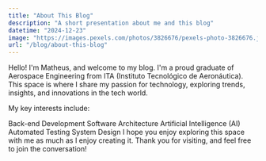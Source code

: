 ```yaml
---
title: "About This Blog"
description: "A short presentation about me and this blog"
datetime: "2024-12-23"
image: "https://images.pexels.com/photos/3826676/pexels-photo-3826676.jpeg?auto=compress&cs=tinysrgb&w=1260&h=750&dpr=1"
url: "/blog/about-this-blog"
---
```


Hello! I'm Matheus, and welcome to my blog. I'm a proud graduate of Aerospace Engineering from ITA (Instituto Tecnológico de Aeronáutica). This space is where I share my passion for technology, exploring trends, insights, and innovations in the tech world.

My key interests include:

Back-end Development
Software Architecture
Artificial Intelligence (AI)
Automated Testing
System Design
I hope you enjoy exploring this space with me as much as I enjoy creating it. Thank you for visiting, and feel free to join the conversation!